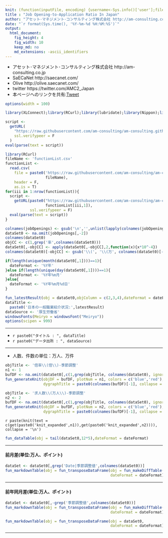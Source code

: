 ```yaml
---
knit: (function(inputFile, encoding) {username<-Sys.info()['user'];fileName<-'defaultPath.csv';pathToFile <-paste0('C:/Users/', username,'/Desktop/pathToCSV/');setwd(pathToFile);buf0<-read.csv(fileName,header = F,skip = 0,stringsAsFactor = F,check.names = F,fileEncoding = 'utf-8');timeStamp<-format(Sys.time(),'%Y%m%d%H%M%S');rmarkdown::render(inputFile, encoding = encoding, output_file = paste0('C:/Users/',username,buf0[2,1],'charts/','am-consulting.co.jp-applicationRatioInJapan.html')) })
title : "Job Opening-to-Application Ratio In Japan"
author: "アセット･マネジメント･コンサルティング株式会社 http://am-consulting.co.jp"
date: "`r format(Sys.time(), '%Y-%m-%d %H:%M:%S')`"
output: 
  html_document:
    fig_height: 4
    fig_width: 10
    keep_md: no
    md_extensions: -ascii_identifiers 
---
```

<link href="http://knowledgevault.saecanet.com/components/rmarkdown-html.css" rel="stylesheet">
<script src="http://knowledgevault.saecanet.com/components/JavascriptCode.js"></script>
<style>.main-container {max-width : 1000px;}</style>

- アセット･マネジメント･コンサルティング株式会社 http://am-consulting.co.jp
- SaECaNet http://saecanet.com/
- Olive http://olive.saecanet.com/
- twitter https://twitter.com/AMC2_Japan
- 本ページへのリンクを共有:<a href="https://twitter.com/share" class="twitter-share-button" data-via="AMC2_Japan" data-size="large">Tweet</a> <script>!function(d,s,id){var js,fjs=d.getElementsByTagName(s)[0],p=/^http:/.test(d.location)?'http':'https';if(!d.getElementById(id)){js=d.createElement(s);js.id=id;js.src=p+'://platform.twitter.com/widgets.js';fjs.parentNode.insertBefore(js,fjs);}}(document, 'script', 'twitter-wjs');</script>

```r
options(width = 100)
```

```r
library(XLConnect);library(RCurl);library(lubridate);library(Nippon);library(knitr)
```

```r
script <-
  getURL(
    "https://raw.githubusercontent.com/am-consulting/am-consulting.github.io/master/importEmploymentReferralsForGeneralWorkers.r",
    ssl.verifypeer = F
  )
eval(parse(text = script))
```

```r
library(RCurl)
fileName <- 'functionList.csv'
functionList <-
  read.csv(
    file = paste0('https://raw.githubusercontent.com/am-consulting/am-consulting.github.io/master/csv/',
                  fileName),
    header = F,
    as.is = T)
for(iii in 1:nrow(functionList)){
  script <- 
    getURL(paste0("https://raw.githubusercontent.com/am-consulting/am-consulting.github.io/master/", 
                  functionList[iii,1]),
           ssl.verifypeer = F)
  eval(parse(text = script))
}
```

```r
colnames(jobOpenings) <- gsub('\n','',unlist(lapply(colnames(jobOpenings),zen2han)))
dataSet0 <- na.omit(jobOpenings[,-2])
colnames(dataSet0)
objCC <- c(1,grep('率',colnames(dataSet0)))
dataSet0[,-objCC] <- apply(dataSet0[,-objCC],2,function(x){x*10^-4})
colnames(dataSet0)[-objCC] <- gsub('\\(', '\\(万', colnames(dataSet0)[-objCC])
```

```r
if(length(unique(month(dataSet0[,1])))==1){
  dateFormat <- '%Y年'
}else if(length(unique(day(dataSet0[,1])))==1){
  dateFormat <- '%Y年%m月'
}else{
  dateFormat <- '%Y年%m月%d日'
}
```

```r
fun_latestResult(obj = dataSet0,objColumn = c(2,3,4),dateFormat = dateFormat)
dataTitle <- 
  paste0('日本の一般職業紹介状況:',latestResult)
dataSource <- '厚生労働省'
windowsFonts(Meiryo = windowsFont("Meiryo"))
options(scipen = 999)
```

***

- `r paste0("タイトル : ", dataTitle)`
- `r paste0("データ出所 : ", dataSource)`

***

- 人数、件数の単位：万人、万件

```r
objTitle <- '倍率\\(倍\\)-季節調整'
n1 <- 1
bufDF <- na.omit(dataSet0[,c(1,grep(objTitle, colnames(dataSet0), ignore.case = T))])
fun_generateKnit(objDF = bufDF, plotNum = n1, colors = c('blue','red'), group = 0,
                 dygraphTitle = paste0(colnames(bufDF)[-1], collapse = ' × '))
```

```r
objTitle <- '求人数\\(万人\\)-季節調整'
n2 <- 2
bufDF <- na.omit(dataSet0[,c(1,grep(objTitle, colnames(dataSet0), ignore.case = T))])
fun_generateKnit(objDF = bufDF, plotNum = n2, colors = c('blue','red'), group = 0,
                 dygraphTitle = paste0(colnames(bufDF)[-1], collapse = ' × '))
```

`r paste(knit(text = c(get(paste0('knit_expanded',n1)),get(paste0('knit_expanded',n2)))), collapse = '\n')`

```r
fun_dataTable(obj = tail(dataSet0,12*5),dateFormat = dateFormat)
```

***
#### 前月差(単位:万人、ポイント)

```r
dataSet <- dataSet0[,grep('Date|季節調整値',colnames(dataSet0))]
fun_markdownTable(obj = fun_transposeDataFrame(obj = fun_makeDiffTable(obj = dataSet),
                                               dateFormat = dateFormat))
```

***
#### 前年同月差(単位:万人、ポイント)

```r
dataSet <- dataSet0[,-grep('季節調整値',colnames(dataSet0))]
fun_markdownTable(obj = fun_transposeDataFrame(obj = fun_makeDiffTable(obj = dataSet,lag = 12),
                                               dateFormat = dateFormat))
```

```r
fun_markdownTable(obj = fun_transposeDataFrame(obj = dataSet0,
                                               dateFormat = dateFormat))
```

***
<script>MakeNegative();</script>
<script>
  (function(i,s,o,g,r,a,m){i['GoogleAnalyticsObject']=r;i[r]=i[r]||function(){
  (i[r].q=i[r].q||[]).push(arguments)},i[r].l=1*new Date();a=s.createElement(o),
  m=s.getElementsByTagName(o)[0];a.async=1;a.src=g;m.parentNode.insertBefore(a,m)
  })(window,document,'script','https://www.google-analytics.com/analytics.js','ga');

  ga('create', 'UA-3077339-5', 'auto');
  ga('send', 'pageview');

</script>
